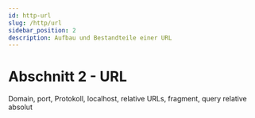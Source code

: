 ```yaml
---
id: http-url
slug: /http/url
sidebar_position: 2
description: Aufbau und Bestandteile einer URL
---
```


# Abschnitt 2 - URL

Domain, port, Protokoll, localhost, relative URLs, fragment, query
relative absolut